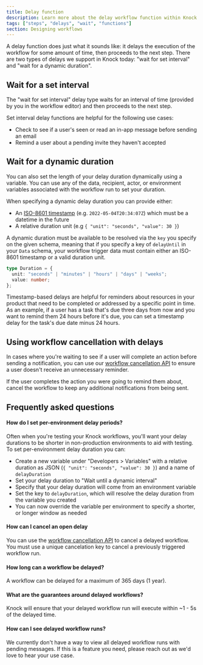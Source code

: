 ```yaml
---
title: Delay function
description: Learn more about the delay workflow function within Knock's notification engine.
tags: ["steps", "delays", "wait", "functions"]
section: Designing workflows
---
```


A delay function does just what it sounds like: it delays the execution of the workflow for some amount of time, then proceeds to the next step. There are two types of delays we support in Knock today: "wait for set interval" and "wait for a dynamic duration".

## Wait for a set interval

The "wait for set interval" delay type waits for an interval of time (provided by you in the workflow editor) and then proceeds to the next step.

Set interval delay functions are helpful for the following use cases:

- Check to see if a user's seen or read an in-app message before sending an email
- Remind a user about a pending invite they haven't accepted

## Wait for a dynamic duration

You can also set the length of your delay duration dynamically using a variable. You can use any of the data, recipient, actor, or environment variables associated with the workflow run to set your duration.

When specifying a dynamic delay duration you can provide either:

- An [ISO-8601 timestamp](https://en.wikipedia.org/wiki/ISO_8601) (e.g. `2022-05-04T20:34:07Z`) which must be a datetime in the future
- A relative duration unit (e.g `{ "unit": "seconds", "value": 30 }`)

A dynamic duration must be available to be resolved via the `key` you specify on the given schema, meaning that if you specify a key of `delayUntil` in your `Data` schema, your workflow trigger data must contain either an ISO-8601 timestamp or a valid duration unit.

```typescript A relative duration
type Duration = {
  unit: "seconds" | "minutes" | "hours" | "days" | "weeks";
  value: number;
};
```

Timestamp-based delays are helpful for reminders about resources in your product that need to be completed or addressed by a specific point in time. As an example, if a user has a task that's due three days from now and you want to remind them 24 hours before it's due, you can set a timestamp delay for the task's due date minus 24 hours.

## Using workflow cancellation with delays

In cases where you're waiting to see if a user will complete an action before sending a notification, you can use our [workflow cancellation API](/send-notifications/canceling-workflows) to ensure a user doesn't receive an unnecessary reminder.

If the user completes the action you were going to remind them about, cancel the workflow to keep any additional notifications from being sent.

## Frequently asked questions

#### How do I set per-environment delay periods?

Often when you're testing your Knock workflows, you'll want your delay durations to be shorter in non-production environments to aid with testing. To set per-environment delay duration you can:

- Create a new variable under "Developers > Variables" with a relative duration as JSON (`{ "unit": "seconds", "value": 30 }`) and a name of `delayDuration`
- Set your delay duration to "Wait until a dynamic interval"
- Specify that your delay duration will come from an environment variable
- Set the key to `delayDuration`, which will resolve the delay duration from the variable you created
- You can now override the variable per environment to specify a shorter, or longer window as needed

#### How can I cancel an open delay

You can use the [workflow cancellation API](/send-notifications/canceling-workflows) to cancel a delayed workflow. You must use a unique cancelation key to cancel a previously triggered workflow run.

#### How long can a workflow be delayed?

A workflow can be delayed for a maximum of 365 days (1 year).

#### What are the guarantees around delayed workflows?

Knock will ensure that your delayed workflow run will execute within ~1 - 5s of the delayed time.

#### How can I see delayed workflow runs?

We currently don't have a way to view all delayed workflow runs with pending messages. If this is a feature you need, please reach out as we'd love to hear your use case.
